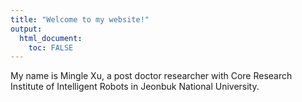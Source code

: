 ```yaml
---
title: "Welcome to my website!"
output: 
  html_document:
    toc: FALSE
---
```





My name is Mingle Xu, a post doctor researcher with Core Research Institute of Intelligent Robots
in Jeonbuk National University.







